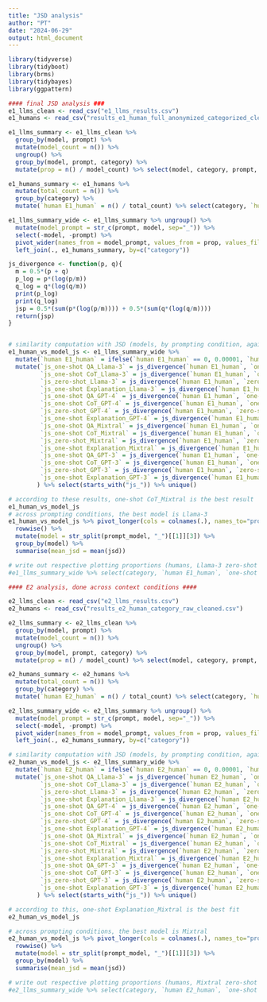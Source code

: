 ```yaml
---
title: "JSD analysis"
author: "PT"
date: "2024-06-29"
output: html_document
---
```


```r
library(tidyverse)
library(tidyboot)
library(brms)
library(tidybayes)
library(ggpattern)
```


```r
#### final JSD analysis ###
e1_llms_clean <- read_csv("e1_llms_results.csv")
e1_humans <- read_csv("results_e1_human_full_anonymized_categorized_cleaned.csv") 

e1_llms_summary <- e1_llms_clean %>% 
  group_by(model, prompt) %>%
  mutate(model_count = n()) %>%
  ungroup() %>%
  group_by(model, prompt, category) %>%
  mutate(prop = n() / model_count) %>% select(model, category, prompt, prop) %>% unique() 

e1_humans_summary <- e1_humans %>%
  mutate(total_count = n()) %>%
  group_by(category) %>%
  mutate(`human E1_human` = n() / total_count) %>% select(category, `human E1_human`) %>% unique()

e1_llms_summary_wide <- e1_llms_summary %>% ungroup() %>%
  mutate(model_prompt = str_c(prompt, model, sep="_")) %>%
  select(-model, -prompt) %>%
  pivot_wider(names_from = model_prompt, values_from = prop, values_fill = 0.00001) %>%
  left_join(., e1_humans_summary, by=c("category"))

js_divergence <- function(p, q){
  m = 0.5*(p + q)
  p_log = p*(log(p/m))
  q_log = q*(log(q/m))
  print(p_log)
  print(q_log)
  jsp = 0.5*(sum(p*(log(p/m)))) + 0.5*(sum(q*(log(q/m))))
  return(jsp)
}


# similarity computation with JSD (models, by prompting condition, against human data)
e1_human_vs_model_js <- e1_llms_summary_wide %>%
  mutate(`human E1_human` = ifelse(`human E1_human` == 0, 0.00001, `human E1_human`)) %>%
  mutate(`js_one-shot QA_Llama-3` = js_divergence(`human E1_human`, `one-shot QA_meta-llama/Meta-Llama-3-70B-Instruct`),
         `js_one-shot CoT_Llama-3` = js_divergence(`human E1_human`, `one-shot CoT_meta-llama/Meta-Llama-3-70B-Instruct`),
         `js_zero-shot_Llama-3` = js_divergence(`human E1_human`, `zero-shot_meta-llama/Meta-Llama-3-70B-Instruct`),
         `js_one-shot Explanation_Llama-3` = js_divergence(`human E1_human`, `one-shot Explanation_meta-llama/Meta-Llama-3-70B-Instruct`),
         `js_one-shot QA_GPT-4` = js_divergence(`human E1_human`, `one-shot QA_gpt-4-0613`),
         `js_one-shot CoT_GPT-4` = js_divergence(`human E1_human`, `one-shot CoT_gpt-4-0613`),
         `js_zero-shot_GPT-4` = js_divergence(`human E1_human`, `zero-shot_gpt-4-0613`),
         `js_one-shot Explanation_GPT-4` = js_divergence(`human E1_human`, `one-shot Explanation_gpt-4-0613`),
         `js_one-shot QA_Mixtral` = js_divergence(`human E1_human`, `one-shot QA_mistralai/Mixtral-8x7B-Instruct-v0.1`),
         `js_one-shot CoT_Mixtral` = js_divergence(`human E1_human`, `one-shot CoT_mistralai/Mixtral-8x7B-Instruct-v0.1`),
         `js_zero-shot_Mixtral` = js_divergence(`human E1_human`, `zero-shot_mistralai/Mixtral-8x7B-Instruct-v0.1`),
         `js_one-shot Explanation_Mixtral` = js_divergence(`human E1_human`, `one-shot Explanation_mistralai/Mixtral-8x7B-Instruct-v0.1`),
         `js_one-shot QA_GPT-3` = js_divergence(`human E1_human`, `one-shot QA_GPT-3.5`),
         `js_one-shot CoT_GPT-3` = js_divergence(`human E1_human`, `one-shot CoT_GPT-3.5`),
         `js_zero-shot_GPT-3` = js_divergence(`human E1_human`, `zero-shot_GPT-3.5`),
         `js_one-shot Explanation_GPT-3` = js_divergence(`human E1_human`, `one-shot Explanation_GPT-3.5`)
        ) %>% select(starts_with("js_")) %>% unique()

# according to these results, one-shot CoT_Mixtral is the best result
e1_human_vs_model_js 
# across prompting conditions, the best model is Llama-3
e1_human_vs_model_js %>% pivot_longer(cols = colnames(.), names_to="prompt_model", values_to = "jsd") %>%
  rowwise() %>%
  mutate(model = str_split(prompt_model, "_")[[1]][3]) %>%
  group_by(model) %>%
  summarise(mean_jsd = mean(jsd))

# write out respective plotting proportions (humans, Llama-3 zero-shot and one-shot CoT)
#e1_llms_summary_wide %>% select(category, `human E1_human`, `one-shot CoT_meta-llama/Meta-Llama-3-70B-Instruct`, `zero-shot_meta-llama/Meta-Llama-3-70B-Instruct`) %>% write_csv("e1_plotting_proportions.csv")

#### E2 analysis, done across context conditions ####

e2_llms_clean <- read_csv("e2_llms_results.csv")
e2_humans <- read_csv("results_e2_human_category_raw_cleaned.csv") 

e2_llms_summary <- e2_llms_clean %>% 
  group_by(model, prompt) %>%
  mutate(model_count = n()) %>%
  ungroup() %>%
  group_by(model, prompt, category) %>%
  mutate(prop = n() / model_count) %>% select(model, category, prompt, prop) %>% unique() 

e2_humans_summary <- e2_humans %>%
  mutate(total_count = n()) %>%
  group_by(category) %>%
  mutate(`human E2_human` = n() / total_count) %>% select(category, `human E2_human`) %>% unique()

e2_llms_summary_wide <- e2_llms_summary %>% ungroup() %>%
  mutate(model_prompt = str_c(prompt, model, sep="_")) %>%
  select(-model, -prompt) %>%
  pivot_wider(names_from = model_prompt, values_from = prop, values_fill = 0.00001) %>%
  left_join(., e2_humans_summary, by=c("category"))

# similarity computation with JSD (models, by prompting condition, against human data)
e2_human_vs_model_js <- e2_llms_summary_wide %>%
  mutate(`human E2_human` = ifelse(`human E2_human` == 0, 0.00001, `human E2_human`)) %>%
  mutate(`js_one-shot QA_Llama-3` = js_divergence(`human E2_human`, `one-shot QA_meta-llama/Meta-Llama-3-70B-Instruct`),
         `js_one-shot CoT_Llama-3` = js_divergence(`human E2_human`, `one-shot CoT_meta-llama/Meta-Llama-3-70B-Instruct`),
         `js_zero-shot_Llama-3` = js_divergence(`human E2_human`, `zero-shot_meta-llama/Meta-Llama-3-70B-Instruct`),
         `js_one-shot Explanation_Llama-3` = js_divergence(`human E2_human`, `one-shot Explanation_meta-llama/Meta-Llama-3-70B-Instruct`),
         `js_one-shot QA_GPT-4` = js_divergence(`human E2_human`, `one-shot QA_gpt-4-0613`),
         `js_one-shot CoT_GPT-4` = js_divergence(`human E2_human`, `one-shot CoT_gpt-4-0613`),
         `js_zero-shot_GPT-4` = js_divergence(`human E2_human`, `zero-shot_gpt-4-0613`),
         `js_one-shot Explanation_GPT-4` = js_divergence(`human E2_human`, `one-shot Explanation_gpt-4-0613`),
         `js_one-shot QA_Mixtral` = js_divergence(`human E2_human`, `one-shot QA_mistralai/Mixtral-8x7B-Instruct-v0.1`),
         `js_one-shot CoT_Mixtral` = js_divergence(`human E2_human`, `one-shot CoT_mistralai/Mixtral-8x7B-Instruct-v0.1`),
         `js_zero-shot_Mixtral` = js_divergence(`human E2_human`, `zero-shot_mistralai/Mixtral-8x7B-Instruct-v0.1`),
         `js_one-shot Explanation_Mixtral` = js_divergence(`human E2_human`, `one-shot Explanation_mistralai/Mixtral-8x7B-Instruct-v0.1`),
         `js_one-shot QA_GPT-3` = js_divergence(`human E2_human`, `one-shot QA_GPT-3.5`),
         `js_one-shot CoT_GPT-3` = js_divergence(`human E2_human`, `one-shot CoT_GPT-3.5`),
         `js_zero-shot_GPT-3` = js_divergence(`human E2_human`, `zero-shot_GPT-3.5`),
         `js_one-shot Explanation_GPT-3` = js_divergence(`human E2_human`, `one-shot Explanation_GPT-3.5`)
        ) %>% select(starts_with("js_")) %>% unique()

# according to this, one-shot Explanation_Mixtral is the best fit 
e2_human_vs_model_js

# across prompting conditions, the best model is Mixtral
e2_human_vs_model_js %>% pivot_longer(cols = colnames(.), names_to="prompt_model", values_to = "jsd") %>%
  rowwise() %>%
  mutate(model = str_split(prompt_model, "_")[[1]][3]) %>%
  group_by(model) %>%
  summarise(mean_jsd = mean(jsd))

# write out respective plotting proportions (humans, Mixtral zero-shot and one-shot CoT)
#e2_llms_summary_wide %>% select(category, `human E2_human`, `one-shot CoT_mistralai/Mixtral-8x7B-Instruct-v0.1`, `zero-shot_mistralai/Mixtral-8x7B-Instruct-v0.1`) %>% write_csv("e2_plotting_proportions.csv")

```